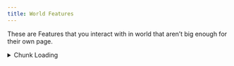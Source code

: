 ```yaml
---
title: World Features 
---
```


These are Features that you interact with in world that aren’t big enough for their own page.

<details>
<summary>Chunk Loading</summary>
<div>

The experimental Vanilla Tweaks Data Pack that loads a chunk when you drop a Nether Star on top of a Lode Stone. 
This will load the chunk that the Lode Stone is in and *only* that chunk. There might be some funkiness with the surrounding chunks and the chunk load level, but that’s for you to sort out in detail :P

The chunk will stay loaded as long as that Lode Stone stays placed. When you break it you will get the Lode Stone and the Nether Star back, so don’t be afraid of trying it out!

</div>
</details>